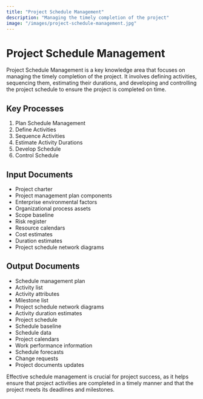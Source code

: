 ```yaml
---
title: "Project Schedule Management"
description: "Managing the timely completion of the project"
image: "/images/project-schedule-management.jpg"
---
```


# Project Schedule Management

Project Schedule Management is a key knowledge area that focuses on managing the timely completion of the project. It involves defining activities, sequencing them, estimating their durations, and developing and controlling the project schedule to ensure the project is completed on time.

## Key Processes

1. Plan Schedule Management
2. Define Activities
3. Sequence Activities
4. Estimate Activity Durations
5. Develop Schedule
6. Control Schedule

## Input Documents

- Project charter
- Project management plan components
- Enterprise environmental factors
- Organizational process assets
- Scope baseline
- Risk register
- Resource calendars
- Cost estimates
- Duration estimates
- Project schedule network diagrams

## Output Documents

- Schedule management plan
- Activity list
- Activity attributes
- Milestone list
- Project schedule network diagrams
- Activity duration estimates
- Project schedule
- Schedule baseline
- Schedule data
- Project calendars
- Work performance information
- Schedule forecasts
- Change requests
- Project documents updates

Effective schedule management is crucial for project success, as it helps ensure that project activities are completed in a timely manner and that the project meets its deadlines and milestones.

